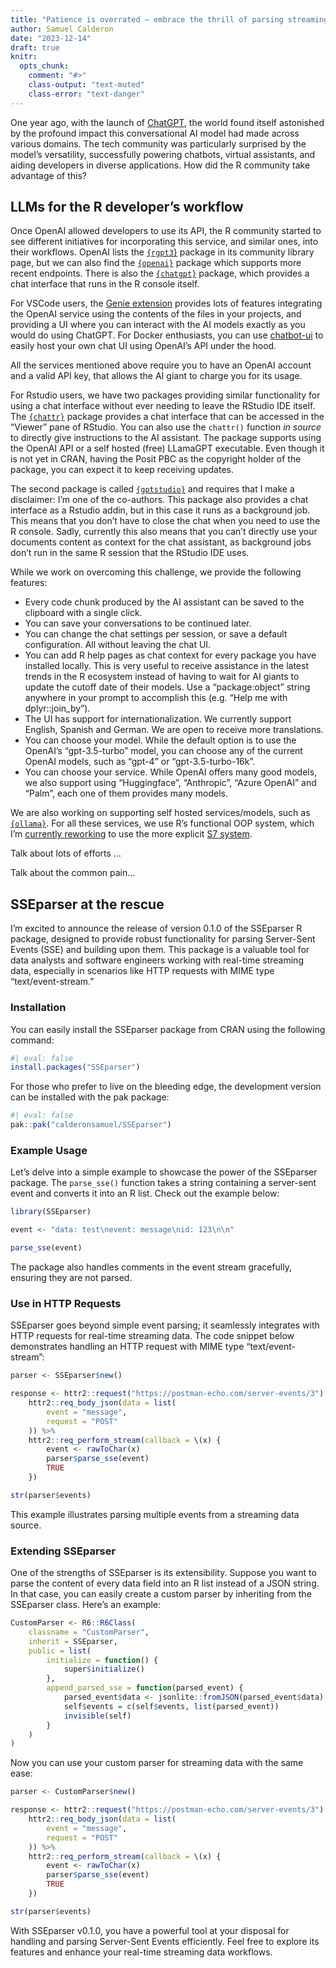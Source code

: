 ```yaml
---
title: "Patience is overrated – embrace the thrill of parsing streaming data as it arrives!"
author: Samuel Calderon
date: "2023-12-14"
draft: true
knitr:
  opts_chunk:
    comment: "#>"
    class-output: "text-muted"
    class-error: "text-danger"
---
```


One year ago, with the launch of [ChatGPT](https://chat.openai.com/chat), the world found itself astonished by the profound impact this conversational AI model had made across various domains. The tech community was particularly surprised by the model's versatility, successfully powering chatbots, virtual assistants, and aiding developers in diverse applications. How did the R community take advantage of this?

## LLMs for the R developer's workflow

Once OpenAI allowed developers to use its API, the R community started to see different initiatives for incorporating this service, and similar ones, into their workflows. OpenAI lists the [`{rgpt3`}](https://github.com/ben-aaron188/rgpt3) package in its community library page, but we can also find the [`{openai}`](https://github.com/irudnyts/openai/) package which supports more recent endpoints. There is also the [`{chatgpt}`](https://github.com/jcrodriguez1989/chatgpt) package, which provides a chat interface that runs in the R console itself.

For VSCode users, the [Genie extension](https://github.com/ai-genie/chatgpt-vscode) provides lots of features integrating the OpenAI service using the contents of the files in your projects, and providing a UI where you can interact with the AI models exactly as you would do using ChatGPT. For Docker enthusiasts, you can use [chatbot-ui](https://github.com/mckaywrigley/chatbot-ui) to easily host your own chat UI using OpenAI's API under the hood.

All the services mentioned above require you to have an OpenAI account and a valid API key, that allows the AI giant to charge you for its usage.

For Rstudio users, we have two packages providing similar functionality for using a chat interface without ever needing to leave the RStudio IDE itself. The [`{chattr}`](https://github.com/mlverse/chattr) package provides a chat interface that can be accessed in the "Viewer" pane of RStudio. You can also use the `chattr()` function *in source* to directly give instructions to the AI assistant. The package supports using the OpenAI API or a self hosted (free) LLamaGPT executable. Even though it is not yet in CRAN, having the Posit PBC as the copyright holder of the package, you can expect it to keep receiving updates.

The second package is called [`{gptstudio}`](https://github.com/MichelNivard/gptstudio) and requires that I make a disclaimer: I'm one of the co-authors. This package also provides a chat interface as a Rstudio addin, but in this case it runs as a background job. This means that you don't have to close the chat when you need to use the R console. Sadly, currently this also means that you can't directly use your documents content as context for the chat assistant, as background jobs don't run in the same R session that the RStudio IDE uses.

While we work on overcoming this challenge, we provide the following features:

- Every code chunk produced by the AI assistant can be saved to the clipboard with a single click.
- You can save your conversations to be continued later.
- You can change the chat settings per session, or save a default configuration. All without leaving the chat UI.
- You can add R help pages as chat context for every package you have installed locally. This is very useful to receive assistance in the latest trends in the R ecosystem instead of having to wait for AI giants to update the cutoff date of their models. Use a "package:object" string anywhere in your prompt to accomplish this (e.g. "Help me with dplyr::join_by").
- The UI has support for internationalization. We currently support English, Spanish and German. We are open to receive more translations.
- You can choose your model. While the default option is to use the OpenAI's "gpt-3.5-turbo" model, you can choose any of the current OpenAI models, such as "gpt-4" or "gpt-3.5-turbo-16k".
- You can choose your service. While OpenAI offers many good models, we also support using "Huggingface", "Anthropic", "Azure OpenAI" and "Palm", each one of them provides many models. 

We are also working on supporting self hosted services/models, such as [`{ollama}`](https://github.com/calderonsamuel/ollama). For all these services, we use R's functional OOP system, which I'm [currently reworking](https://github.com/calderonsamuel/skellm) to use the more explicit [S7 system](https://github.com/RConsortium/S7).

Talk about lots of efforts ...

Talk about the common pain...

## SSEparser at the rescue

I'm excited to announce the release of version 0.1.0 of the SSEparser R package, designed to provide robust functionality for parsing Server-Sent Events (SSE) and building upon them. This package is a valuable tool for data analysts and software engineers working with real-time streaming data, especially in scenarios like HTTP requests with MIME type "text/event-stream."

### Installation

You can easily install the SSEparser package from CRAN using the following command:

```r
#| eval: false
install.packages("SSEparser")
```

For those who prefer to live on the bleeding edge, the development version can be installed with the pak package:

```r
#| eval: false
pak::pak("calderonsamuel/SSEparser")
```

### Example Usage

Let's delve into a simple example to showcase the power of the SSEparser package. The `parse_sse()` function takes a string containing a server-sent event and converts it into an R list. Check out the example below:

```r
library(SSEparser)

event <- "data: test\nevent: message\nid: 123\n\n"

parse_sse(event)
```

The package also handles comments in the event stream gracefully, ensuring they are not parsed.

### Use in HTTP Requests

SSEparser goes beyond simple event parsing; it seamlessly integrates with HTTP requests for real-time streaming data. The code snippet below demonstrates handling an HTTP request with MIME type "text/event-stream":

```r
parser <- SSEparser$new()

response <- httr2::request("https://postman-echo.com/server-events/3") %>%
    httr2::req_body_json(data = list(
        event = "message",
        request = "POST"
    )) %>%
    httr2::req_perform_stream(callback = \(x) {
        event <- rawToChar(x)
        parser$parse_sse(event)
        TRUE
    })

str(parser$events)
```

This example illustrates parsing multiple events from a streaming data source.

### Extending SSEparser

One of the strengths of SSEparser is its extensibility. Suppose you want to parse the content of every data field into an R list instead of a JSON string. In that case, you can easily create a custom parser by inheriting from the SSEparser class. Here's an example:

```r
CustomParser <- R6::R6Class(
    classname = "CustomParser",
    inherit = SSEparser,
    public = list(
        initialize = function() {
            super$initialize()
        },
        append_parsed_sse = function(parsed_event) {
            parsed_event$data <- jsonlite::fromJSON(parsed_event$data)
            self$events = c(self$events, list(parsed_event))
            invisible(self)
        }
    )
)
```

Now you can use your custom parser for streaming data with the same ease:

```r
parser <- CustomParser$new()

response <- httr2::request("https://postman-echo.com/server-events/3") %>%
    httr2::req_body_json(data = list(
        event = "message",
        request = "POST"
    )) %>%
    httr2::req_perform_stream(callback = \(x) {
        event <- rawToChar(x)
        parser$parse_sse(event)
        TRUE
    })

str(parser$events)
```

With SSEparser v0.1.0, you have a powerful tool at your disposal for handling and parsing Server-Sent Events efficiently. Feel free to explore its features and enhance your real-time streaming data workflows.
